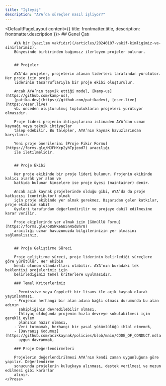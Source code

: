 ```yaml
---
title: "İşleyiş"
description: "AYA’da süreçler nasıl işliyor?"
---
```


<DefaultPageLayout content={{ title: frontmatter.title, description: frontmatter.description }}>
    <Prose>
        ## Genel Çatı

        AYA bir [yazılım vakfıdır](/articles/20240107-vakif-kimligimiz-ve-sinirlarimiz).
        Bünyesinde birbirinden bağımsız ilerleyen projeler bulunur.


        ## Projeler

        AYA’da projeler, projelerin atanan liderleri tarafından yürütülür. Her proje için proje
        liderinin tasarruflarıyla bir proje ekibi oluşturulur.

        Ancak AYA’nın teşvik ettiği model, [kamp-us](https://github.com/kamp-us),
        [patika.dev](https://github.com/patikadev), [eser.live](https://eser.live)
        vb. önceden oluşturulmuş toplulukların projeleri yürütüyor olmasıdır.

        Proje lideri projenin ihtiyaçlarına istinaden AYA’dan uzman kaynağı veya teknik ihtiyaçlar
        talep edebilir. Bu talepler, AYA’nın kaynak havuzlarından karşılanır.

        Yeni proje önerilerini [Proje Fikir Formu](https://forms.gle/MJFHKcp2yhTpjeod7) aracılığı
        ile iletilmelidir.


        ## Proje Ekibi

        Her proje ekibinde bir proje lideri bulunur. Projenin ekibinde kalıcı olarak yer alan ve
        katkıda bulunan kimselere ise proje üyesi (maintainer) denir.

        Ancak açık kaynak projelerinde olduğu gibi, AYA’da da proje katkıcısı (contributor) olmak
        için proje ekibinde yer almak gerekmez. Dışarıdan gelen katkılar, proje ekibinin sabit
        üyeleri tarafından değerlendirilir ve projeye dahil edilmesine karar verilir.

        Proje ekiplerinde yer almak için [Gönüllü Formu](https://forms.gle/o8SWkeGB5n4SdBnr8)
        aracılığı uzman havuzumuzda bilgilerinizin yer almasını sağlamalısınız.


        ## Proje Geliştirme Süreci

        Proje geliştirme süreci, proje liderinin belirlediği süreçlere göre yürütülür. Her ekibin
        kendi otonom standartları olabilir. AYA’nın buradaki tek beklentisi projelerimiz için
        belirlediğimiz temel kriterlere uyulmasıdır.

        ### Temel Kriterlerimiz

        - Permissive veya CopyLeft bir lisans ile açık kaynak olarak yayınlanması,
        - Projenin herhangi bir alan adına bağlı olması durumunda bu alan adının
          sahipliğinin devredilebilir olması,
        - İhtiyaç olduğunda projenin hızla devreye sokulabilmesi için gerekli eylem
          planının hazır olması,
        - Veri tutmamak, herhangi bir yasal yükümlülüğü ihlal etmemek,
        - [Davranış Kodumuz](https://github.com/acikkaynak/policies/blob/main/CODE_OF_CONDUCT.md)a
          uygun davranmak,

        ### Proje Değerlendirmeleri

        Projelerin değerlendirilmesi AYA’nın kendi zaman uygunluğuna göre yapılır. Değerlendirme
        sonucunda projelerin kuluçkaya alınması, destek verilmesi ve mezun edilmesi gibi kararlar
        alınır.
    </Prose>
</DefaultPageLayout>
